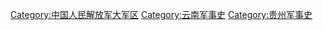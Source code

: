[[Category:中国人民解放军大军区|Category:中国人民解放军大军区]]
[[Category:云南军事史|Category:云南军事史]]
[[Category:贵州军事史|Category:贵州军事史]]